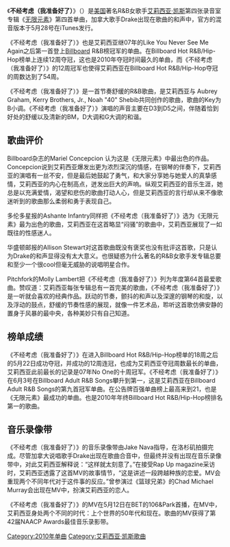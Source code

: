 {{Infobox single <!-- See Wikipedia:WikiProject Singles -->
| Name           = 《不经考虑（我准备好了）》
| Cover          = Un-Thinkable (I'm Ready).jpg
| Border         = yes
| Artist         = [[艾莉西亚·凯斯|艾莉西亚·凯斯]]
| Album          = [[The_Element_of_Freedom|The Element of Freedom]]
| Released       = May 28, 2010<br>(see [[#Radio_and_release_information|release history]])
| Format         = [[Music_download|Digital download]]
| Recorded       = 2009
| Genre          = [[Contemporary_R&B|R&B]], [[quiet_storm|quiet storm]]
| Length         = 4:09 <small>(Album version)</small><br>4:41 <small>(Remix ft. Drake)</small>
| Label          = [[J_Records|J]]
| Writer         = 艾莉西亚·凯斯, [[Drake_(entertainer)|Aubrey Graham]], [[Kerry_Brothers,_Jr.|Kerry Brothers, Jr.]], [[Noah_"40"_Shebib|Noah "40" Shebib]]
| Producer       = Noah "40" Shebib
| Chronology     = [[艾莉西亚·凯斯|艾莉西亚·凯斯]]单曲
| Last single    = "[[Empire_State_of_Mind_(Part_II)_Broken_Down|Empire State of Mind (Part II) Broken Down]]" <br/> (2010)
| This single    = "'''不经考虑（我准备好了）'''"<br/>(2010)
| Next single    = "[[Put_It_in_a_Love_Song|Put It in a Love Song]]"<br/>(2011)<!-- STOP! AT: http://www.rap-up.com/2010/04/05/alicia-keys-puts-beyonce-video-on-hold-readies-drake-single/ ALICIA KEYS SAYS THAT THE VIDEO FOR "PUT IT IN A LOVE SONG" WILL PREMIER AFTER THE VIDEO FOR "UNTHINKABLE", THAT MAKES "UNTHINKABLE" A SINGLE BEFORE "PUT IT IN A LOVE SONG"-->
}}
《'''不经考虑（我准备好了）'''》（{{lang-en|''Un-Thinkable (I'm Ready)''}}）是[[美国|美国]]著名R&B女歌手[[艾莉西亚·凯斯|艾莉西亚·凯斯]]第四张录音室专辑《[[无限元素|无限元素]]》第四首单曲，加拿大歌手Drake出现在歌曲的和声中，官方的混音版本于5月28号在iTunes发行。

《不经考虑（我准备好了）》也是艾莉西亚继07年的Like You Never See Me Again之后第一首登上[[Billboard|Billboard]] R&B榜冠军的单曲。在Billboard Hot R&B/Hip-Hop榜单上连续12周夺冠，这也是2010年夺冠时间最久的单曲，而《不经考虑（我准备好了）》的12周冠军也使得艾莉西亚在Billboard Hot R&B/Hip-Hop夺冠的周数达到了54周。

《不经考虑（我准备好了）》是一首节奏舒缓的R&B歌曲，是艾莉西亚与 Aubrey Graham, Kerry Brothers, Jr., Noah "40" Shebib共同创作的歌曲，歌曲的Key为B小调。《不经考虑（我准备好了）》演唱的声音主要在D3到D5之间，伴随着恰到好处的舒缓以及清新的BM，D大调和G大调的和谐。
== 歌曲评价 ==
Billboard杂志的Mariel Concepcion 认为这是《无限元素》中最出色的作品。Concepcion说到艾莉西亚爆发出更为浓烈深沉的情感，在钢琴的伴奏下，艾莉西亚的演唱有一丝不安，但是最后她鼓起了勇气，和大家分享她与她爱人的真挚感情，艾莉西亚的内心在制高点，迸发出巨大的声响。纵观艾莉西亚的音乐生涯，她总是以充满爱情，渴望和悲伤的歌曲打动人心，但是艾莉西亚的言行却从来不像歌迷听到的歌曲那么柔弱和勇于表现自己。

多伦多星报的Ashante Infantry同样把《不经考虑（我准备好了）》选为《无限元素》最为出色的歌曲，艾莉西亚在这首略显“闷骚”的歌曲中，艾莉西亚展现了一如既往的性感迷人。

华盛顿邮报的Allison Stewart对这首歌曲既没有褒奖也没有批评这首歌，只是认为Drake的和声显得没有太大意义。也很疑惑为什么著名的R&B女歌手发专辑总要和至少一个很cool但毫无威胁的说唱明星合作。

Pitchfork的Molly Lambert把《不经考虑（我准备好了）》列为年度第64首最爱歌曲。赞叹道：艾莉西亚每张专辑总有一首完美的歌曲，《不经考虑（我准备好了）》是一听就会喜欢的经典作品。跃动的节奏，颤抖的和声以及深邃的钢琴的和旋，以及浮动的鼓点，舒缓的节奏性感的展现，就像一件艺术品，聆听这首歌仿佛安静的置身于风暴的最中央，各种美妙只有自己知道。
== 榜单成绩 ==
《不经考虑（我准备好了）》在进入Billboard Hot R&B/Hip-Hop榜单的18周之后的5月22日成功夺冠，并成功的12周连冠，也成为艾莉西亚夺冠周数最长的单曲，艾莉西亚此前最长的记录是07年No One的十周冠军。《不经考虑（我准备好了）》在6月3号在Billboard  Adult  R&B Songs攀升到第一，这是艾莉西亚在Billboard  Adult  R&B Songs的第九首冠军单曲。在公告牌百强单曲榜上最高来到21，也是《无限元素》最成功的单曲。也是2010年年终Billboard Hot R&B/Hip-Hop榜排名第一的歌曲。
== 音乐录像带 ==
《不经考虑（我准备好了）》的音乐录像带由Jake Nava指导，在洛杉矶拍摄完成。尽管加拿大说唱歌手Drake出现在歌曲合音中，但最终并没有出现在音乐录像带中，对此艾莉西亚解释说：“这样就太刻意了。”在接受Rap Up magazine采访时，艾莉西亚透露了这首MV的故事情节，“这是讲述一段跨越种族的恋爱。MV会重现两个不同年代对于这件事的反应。”曾参演过《篮球兄弟》的Chad Michael Murray会出现在MV中，扮演艾莉西亚的恋人。

《不经考虑（我准备好了）》的MV在5月12日在BET的106&Park首播，在MV中，艾莉西亚身处两个不同的时代：上个世界的50年代和现在。歌曲的MV获得了第42届NAACP Awards最佳音乐录影带。
{{艾莉西亚·凯斯单曲}}

[[Category:2010年单曲|Category:2010年单曲]]
[[Category:艾莉西亚·凯斯歌曲|Category:艾莉西亚·凯斯歌曲]]
